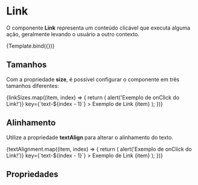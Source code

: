 
<Meta title="Design System/Atoms/Link" component={Link} />


# Link

O componente **Link** representa um conteúdo clicável que executa alguma ação, geralmente levando o usuário a outro contexto.

<Canvas>
  <Story name="Default" args={{ children: 'Ir para a página inicial', href: 'https://devtranslate.io/' }}>
    {Template.bind({})}
  </Story>
</Canvas>

## Tamanhos

Com a propriedade **size**, é possível configurar o componente em três tamanhos diferentes:


<Story name="Size">
  <View paddingTop={{ xs: 'xs' }} paddingBottom={{ xs: 'm' }}>
    {linkSizes.map((item, index) => {
      return (
        <Link
          size={{ xs: item }}
          paddingBottom={{ xs: 'xs' }}
          onClick={() => alert('Exemplo de onClick do Link!')}
          key={`text-${index - 1}`}
        >
          Exemplo de Link {item}
        </Link>
      );
    })}
  </View>
</Story>

## Alinhamento

Utilize a propriedade **textAlign** para alterar o alinhamento do texto.


<Story name="TextAlign">
  <View paddingTop={{ xs: 'xs' }} paddingBottom={{ xs: 'm' }}>
    {textAlignment.map((item, index) => {
      return (
        <Link
          textAlign={{ xs: item }}
          paddingBottom={{ xs: 'xs' }}
          onClick={() => alert('Exemplo de onClick do Link!')}
          key={`text-${index - 1}`}
        >
          Exemplo de Link {item}
        </Link>
      );
    })}
  </View>
</Story>

## Propriedades

<ArgsTable story="Default" />

